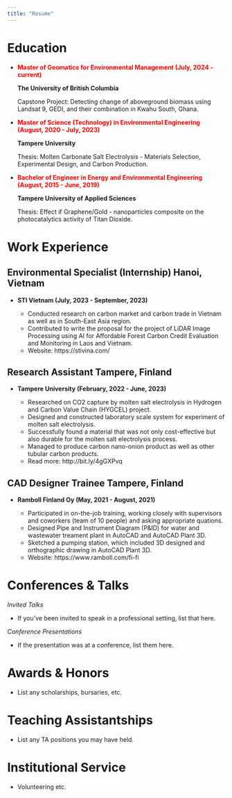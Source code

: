 ```yaml
---
title: "Resume"
---
```


# Education 

- <span style="color: red;"> **Master of Geomatics for Environmental Management (July, 2024 - current)**</span>
  
  **The University of British Columbia**
  
    Capstone Project: Detecting change of aboveground biomass using Landsat 9, GEDI, and their 
    combination in Kwahu South, Ghana.

- <span style="color: red;">**Master of Science (Technology) in Environmental Engineering (August, 2020 - July, 2023)**</span>
  
  **Tampere University**

    Thesis: Molten Carbonate Salt Electrolysis - Materials Selection, Experimental Design,
    and Carbon Production.

- <span style="color: red;">**Bachelor of Engineer in Energy and Environmental Engineering (August, 2015 - June, 2019)**</span>

  **Tampere University of Applied Sciences**
  
    Thesis: Effect if Graphene/Gold - nanoparticles composite on the photocatalytics 
    activity of Titan Dioxide.

# Work Experience
## Environmental Specialist (Internship)                      Hanoi, Vietnam
- **STI Vietnam (July, 2023 - September, 2023)**

    - Conducted research on carbon market and carbon trade in Vietnam as well as in   South-East Asia region.
    - Contributed to write the proposal for the project of LiDAR Image Processing using AI for Affordable Forest Carbon Credit Evaluation and Monitoring in Laos and Vietnam.
    - Website: https://stivina.com/

## Research Assistant                                        Tampere, Finland
- **Tampere University (February, 2022 - June, 2023)**
    
    - Researched on CO2 capture by molten salt electrolysis in Hydrogen and Carbon Value Chain (HYGCEL) project.
    - Designed and constructed laboratory scale system for experiment of molten salt electrolysis.
    - Successfully found a material that was not only cost-effective but also durable for the molten salt electrolysis process.
    - Managed to produce carbon nano-onion product as well as other tubular carbon products.
    - Read more: http://bit.ly/4gGXPvq

## CAD Designer Trainee                                      Tampere, Finland
- **Ramboll Finland Oy (May, 2021 - August, 2021)**

    - Participated in on-the-job training, working closely with supervisors and coworkers (team of 10 people) and asking appropriate quations.
    - Designed Pipe and Instrument Diagram (P&ID) for water and wastewater treament plant in AutoCAD and AutoCAD Plant 3D.
    - Sketched a pumping station, which included 3D designed and orthographic drawing in AutoCAD Plant 3D.
    - Website: https://www.ramboll.com/fi-fi



# Conferences & Talks

*Invited Talks*

-   If you've been invited to speak in a professional setting, list that here.

*Conference Presentations*

-   If the presentation was at a conference, list them here.

# Awards & Honors

-   List any scholarships, bursaries, etc.

# Teaching Assistantships

-   List any TA positions you may have held.

# Institutional Service

-   Volunteering etc.

